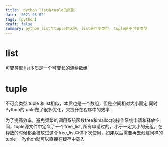 ```yaml
---
title:  python list与tuple的区别
date: '2021-05-02'
tags: [python]
draft: false
summary: python list与tuple的区别, list是可变类型, tuple是不可变类型
---
```


# list
可变类型
list本质是一个可变长的连续数组

# tuple
不可变类型
tuple 和list相似，本质也是一个数组，但是空间相对大小固定
同时Python的tuple做了很多优化，来提升在程序中的效率

为了提高效率，避免频繁的调用系统函数free和malloc向操作系统申请和释放空间，tuple源文件中定义了一个free_list,
所有申请过的，小于一定大小的元组，在释放的时候都会被放进这个free_list中供下次使用，如果以后需要再去创建同样的tuple，
Python就可以直接在缓存中载入

